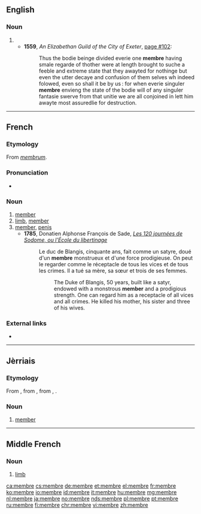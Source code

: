 {{also|membré}}
==English==

===Noun===
{{en-noun}}

# {{obsolete form of|member|lang=en}}
#* '''1559''', ''An Elizabethan Guild of the City of Exeter'', [http://books.google.com/books?id=z5m7AAAAIAAJ&hl=en&pg=PA102 page #102]:
#*: Thus the bodie beinge divided everie one '''membre''' having smale regarde of thother were at length brought to suche a feeble and extreme state that they awayted for nothinge but even the utter decaye and confusion of them selves wh indeed folowed, even so shall it be by us : for when everie singuler '''membre''' envieng the state of the bodie will of any singuler fantasie swerve from that unitie we are all conjoined in lett him awayte most assuredlie for destruction.
----
==French==

===Etymology===
From {{etyl|la|fr}} ''[[membrum]]''.

===Pronunciation===
* {{audio|Fr-membre.ogg|audio|lang=fr}}

===Noun===
{{fr-noun|m}}

# [[member]] {{gloss|of a group or organization}}
# [[limb]], [[member]]
# [[member]], [[penis]]
#* '''1785''', Donatien Alphonse François de Sade, ''[[s:fr:Les Cent Vingt Journées de Sodome - III|Les 120 journées de Sodome, ou l'École du libertinage]]''
#*: Le duc de Blangis, cinquante ans, fait comme un satyre, doué d'un '''membre''' monstrueux et d'une force prodigieuse. On peut le regarder comme le réceptacle de tous les vices et de tous les crimes. Il a tué sa mère, sa sœur et trois de ses femmes.
#*:: The Duke of Blangis, 50 years, built like a satyr, endowed with a monstrous '''member''' and a prodigious strength. One can regard him as a receptacle of all vices and all crimes. He killed his mother, his sister and three of his wives.

===External links===
* {{R:TLFi}}

----

==Jèrriais==

===Etymology===
From {{etyl|fro|roa-jer}} {{term|membre|lang=fro}}, from {{etyl|la|roa-jer}} {{term|membrum||limb, body part|lang=la}}, from {{etyl|ine-pro|roa-jer}} {{m|ine-pro|*memso-}}, {{m|ine-pro|*mems-ro||flesh}}.

===Noun===
{{roa-jer-noun|m}}

# [[member]]

----

==Middle French==

===Noun===
{{frm-noun|m}}

# [[limb]] {{gloss|arm or leg}}

[[ca:membre]]
[[cs:membre]]
[[de:membre]]
[[et:membre]]
[[el:membre]]
[[fr:membre]]
[[ko:membre]]
[[io:membre]]
[[id:membre]]
[[it:membre]]
[[hu:membre]]
[[mg:membre]]
[[nl:membre]]
[[ja:membre]]
[[no:membre]]
[[nds:membre]]
[[pl:membre]]
[[pt:membre]]
[[ru:membre]]
[[fi:membre]]
[[chr:membre]]
[[vi:membre]]
[[zh:membre]]
